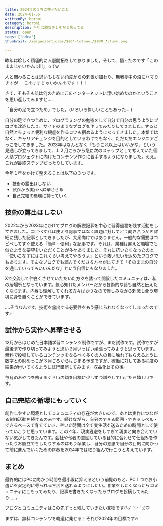 ```yaml
---
title: 2024年のうちに整えたいこと
date: 2024-01-06
writtenBy: horomi
category: horomi
description: 今年は勝負の１年だと思ってる
status: open
tags: ["pdca"]
thumbnail: /images/articles/2024-totonoi/2030_Autumn.png

---
```


昨年は珍しく積極的に人脈開拓をして参りました。そして、悟ったのです「このままじゃいかんっ!!!」ってw

人と関わることは思いもしない角度からの刺激が加わり、無我夢中の沼にハマりますが.....このままじゃいかんのです！！！

さて、そもそも私は何のためにこのインターネットに漂い始めたのかということを思い返してみますと....

「自分の足で立つため」でした。(いろいろ悔しいこともあった….)

自分の足で立つために、プログラミングの勉強をして自分で自分の思うようにブログを改造したり、サイトのようなブログを作ってみたりしてきました。すると自然とちょっと便利な機能を作るコツも掴めるようになってきました。本業ではなく、キャリアチェンジを目的としているわけでもなく、ただただエンジニアごっこをしてきました。2023年はなんとなく「もうこれ以上はいいかな」という見通しが立ってきまして、１２月ごろから急に次のステップとして考えていた個人塾プロジェクトに向けたコンテンツ作りに着手するようになりました。ええ。これが最終ステップだったりしています。

今年１年をかけて整えることは以下の３つです。

- 技術の露出はしない
- 試作から実作へ昇華させる
- 自己完結の循環に持っていく

## 技術の露出はしない

2022年から2023年にかけてブログの解説記事を中心に習得過程を残す活動をしてきました。コピペすれば使える記事ではなく課題に対してどう向き合うかを詳細に残した記事としてきましたが、大衆向けではありません。一般的な需要はコピペしてすぐ使える「簡単・便利」な記事です。それは、業種は違えど職場でも似たような要望をいただくことが多々ありました。それに抗いたくなったのと「使いこなすにはこれくらい考えてやろうよ」という熱い思いを込めたブログでもあります。そんなブログでも読んでくださる方々が出てきて「そのままの自分を通していってもいいんだな」という自信にもなりました。

Xで交流して仲良くさせていただいた方々を誘って開設したコミュニティは、私の居場所となっています。気心知れたメンバーだから技術的な話も自然と伝えたくなります。内容も理解してくれる方々ばかりなので楽しみながら刺激し合う環境に身を置くことができています。

....そうなんです。技術を露出する必要性をもう感じられなくなってしまったのです💦

## 試作から実作へ昇華させる

12月からはじめた日本語学習コンテンツ制作ですが、まだ試作です。試作ですが最後まで作り切ってみようと思い２月いっぱい頑張ってみようと思っています。無料で投稿しているコンテンツをなるべく多くの人の目に触れてもらえるように数字との睨めっこが３月ごろからはじまる予定ですが、稼働に対してある程度の結果が付いてくるように試行錯誤してみます。収益化はその後。

毎月のおやつを賄えるくらいの額を目標に少しずつ増やしていけたら嬉しいです。

## 自己完結の循環にもっていく

創作しやすい環境としてコミュニティの存在が大きいので、あとは実作につながる創作活動を続けるのみです。続けながら、自分のできる範囲・できるレベル・できるペースで育てていき、空いた時間は全て実生活を送るための時間として使っていこうと思っています。この４年、現実逃避をしすぎて現実と向き合えていない気がしてきたんです。会社や他者の意図している目的に合わせて仕組みを作ったりお膳立てをしたりするのはもう卒業し、自分の意思で自分の目的に向かって前に進んでいくための序奏を2024年では取り組んで行こうと考えています。

## まとめ

最終的にはPCに向かう時間を最小限に抑えるという前提のもと、PC１つでお小遣いを安定的に得られる生活を送れるようにしたい。作業をしたくなったらコミュニティにこもってみたり、記事を書きたくなったらブログを投稿してみたり.....。

ブログとコミュニティはこの先ずっと残していきたい宝物です(*๓´╰╯`๓)♡

まずは、無料コンテンツを軌道に乗せる！それが2024年の目標です🔥
